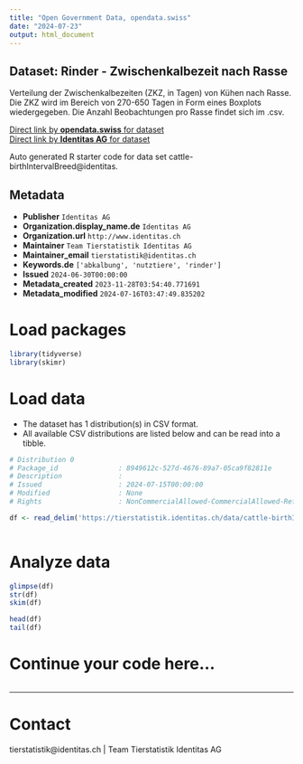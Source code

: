 ```yaml
---
title: "Open Government Data, opendata.swiss"
date: "2024-07-23"
output: html_document
---
```


## Dataset: Rinder - Zwischenkalbezeit nach Rasse

Verteilung der Zwischenkalbezeiten (ZKZ, in Tagen) von Kühen nach Rasse. Die ZKZ wird im Bereich von 270-650 Tagen in Form eines Boxplots wiedergegeben. Die Anzahl Beobachtungen pro Rasse findet sich im .csv.

[Direct link by **opendata.swiss** for dataset](https://opendata.swiss/de/dataset/rinder-zwischenkalbezeit-nach-rasse)<br>
[Direct link by **Identitas AG** for dataset](https://tierstatistik.identitas.ch/)

Auto generated R starter code for data set cattle-birthIntervalBreed@identitas.

## Metadata

- **Publisher** `Identitas AG`
- **Organization.display_name.de** `Identitas AG`
- **Organization.url** `http://www.identitas.ch`
- **Maintainer** `Team Tierstatistik Identitas AG`
- **Maintainer_email** `tierstatistik@identitas.ch`
- **Keywords.de** `['abkalbung', 'nutztiere', 'rinder']`
- **Issued** `2024-06-30T00:00:00`
- **Metadata_created** `2023-11-28T03:54:40.771691`
- **Metadata_modified** `2024-07-16T03:47:49.835202`


# Load packages

```r

library(tidyverse)
library(skimr)

```

# Load data

-   The dataset has 1 distribution(s) in CSV format.
-   All available CSV distributions are listed below and can be read into a tibble.

```r

# Distribution 0
# Package_id               : 8949612c-527d-4676-89a7-05ca9f82811e
# Description              : 
# Issued                   : 2024-07-15T00:00:00
# Modified                 : None
# Rights                   : NonCommercialAllowed-CommercialAllowed-ReferenceRequired

df <- read_delim('https://tierstatistik.identitas.ch/data/cattle-birthIntervalBreed.csv')



```

# Analyze data

```r

glimpse(df)
str(df)
skim(df)

head(df)
tail(df)

```

# Continue your code here...

```r

```

------------------------------------------------------------------------

# Contact

tierstatistik@identitas.ch | Team Tierstatistik Identitas AG
